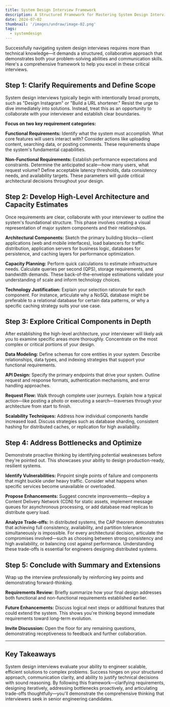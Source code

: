 ```yaml
---
title: System Design Interview Framework
description: A Structured Framework for Mastering System Design Interviews.
date: 2024-07-02
thumbnail: '/images/undraw/image-02.png'
tags:
  - systemdesign
---
```


<Callout>
Successfully navigating system design interviews requires more than technical knowledge—it demands a structured, collaborative approach that demonstrates both your problem-solving abilities and communication skills. Here's a comprehensive framework to help you excel in these critical interviews.
</Callout>

## Step 1: Clarify Requirements and Define Scope

System design interviews typically begin with intentionally broad prompts, such as "Design Instagram" or "Build a URL shortener." Resist the urge to dive immediately into solutions. Instead, treat this as an opportunity to collaborate with your interviewer and establish clear boundaries.

**Focus on two key requirement categories:**

**Functional Requirements:** Identify what the system must accomplish. What core features will users interact with? Consider actions like uploading content, searching data, or posting comments. These requirements shape the system's fundamental capabilities.

**Non-Functional Requirements:** Establish performance expectations and constraints. Determine the anticipated scale—how many users, what request volume? Define acceptable latency thresholds, data consistency needs, and availability targets. These parameters will guide critical architectural decisions throughout your design.

## Step 2: Develop High-Level Architecture and Capacity Estimates

Once requirements are clear, collaborate with your interviewer to outline the system's foundational structure. This phase involves creating a visual representation of major system components and their relationships.

**Architectural Components:** Sketch the primary building blocks—client applications (web and mobile interfaces), load balancers for traffic distribution, application servers for business logic, databases for persistence, and caching layers for performance optimization.

**Capacity Planning:** Perform quick calculations to estimate infrastructure needs. Calculate queries per second (QPS), storage requirements, and bandwidth demands. These back-of-the-envelope estimations validate your understanding of scale and inform technology choices.

**Technology Justification:** Explain your selection rationale for each component. For instance, articulate why a NoSQL database might be preferable to a relational database for certain data patterns, or why a specific caching strategy suits your use case.

## Step 3: Explore Critical Components in Depth

After establishing the high-level architecture, your interviewer will likely ask you to examine specific areas more thoroughly. Concentrate on the most complex or critical portions of your design.

**Data Modeling:** Define schemas for core entities in your system. Describe relationships, data types, and indexing strategies that support your functional requirements.

**API Design:** Specify the primary endpoints that drive your system. Outline request and response formats, authentication mechanisms, and error handling approaches.

**Request Flow:** Walk through complete user journeys. Explain how a typical action—like posting a photo or executing a search—traverses through your architecture from start to finish.

**Scalability Techniques:** Address how individual components handle increased load. Discuss strategies such as database sharding, consistent hashing for distributed caches, or replication for high availability.

## Step 4: Address Bottlenecks and Optimize

Demonstrate proactive thinking by identifying potential weaknesses before they're pointed out. This showcases your ability to design production-ready, resilient systems.

**Identify Vulnerabilities:** Pinpoint single points of failure and components that might buckle under heavy traffic. Consider what happens when specific services become unavailable or overloaded.

**Propose Enhancements:** Suggest concrete improvements—deploy a Content Delivery Network (CDN) for static assets, implement message queues for asynchronous processing, or add database read replicas to distribute query load.

**Analyze Trade-offs:** In distributed systems, the CAP theorem demonstrates that achieving full consistency, availability, and partition tolerance simultaneously is impossible. For every architectural decision, articulate the compromises involved—such as choosing between strong consistency and high availability, or balancing cost against performance. Understanding these trade-offs is essential for engineers designing distributed systems.

## Step 5: Conclude with Summary and Extensions

Wrap up the interview professionally by reinforcing key points and demonstrating forward-thinking.

**Requirements Review:** Briefly summarize how your final design addresses both functional and non-functional requirements established earlier.

**Future Enhancements:** Discuss logical next steps or additional features that could extend the system. This shows you're thinking beyond immediate requirements toward long-term evolution.

**Invite Discussion:** Open the floor for any remaining questions, demonstrating receptiveness to feedback and further collaboration.

---

## Key Takeaways

System design interviews evaluate your ability to engineer scalable, efficient solutions to complex problems. Success hinges on your structured approach, communication clarity, and ability to justify technical decisions with sound reasoning. By following this framework—clarifying requirements, designing iteratively, addressing bottlenecks proactively, and articulating trade-offs thoughtfully—you'll demonstrate the comprehensive thinking that interviewers seek in senior engineering candidates.
